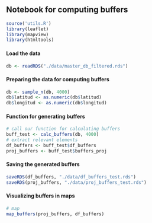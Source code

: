 ## Notebook for computing buffers

```r
source('utils.R')
library(leaflet)
library(mapview)
library(htmltools)
```

#### Load the data
```r
db <- readRDS("./data/master_db_filtered.rds")
```

#### Preparing the data for computing buffers

```r
db <- sample_n(db, 4000)
db$latitud <- as.numeric(db$latitud)
db$longitud <- as.numeric(db$longitud)

```

#### Function for generating buffers

```r
# call our function for calculating buffers
buff_test <- calc_buffers(db, 4000)
# extract relevant elements
df_buffers <- buff_test$df_buffers
proj_buffers <- buff_test$buffers_proj
```

#### Saving the generated buffers
```r
saveRDS(df_buffers, "./data/df_buffers_test.rds")
saveRDS(proj_buffers, "./data/proj_buffers_test.rds")
```

#### Visualizing buffers in maps

```r
# map
map_buffers(proj_buffers, df_buffers)
```

